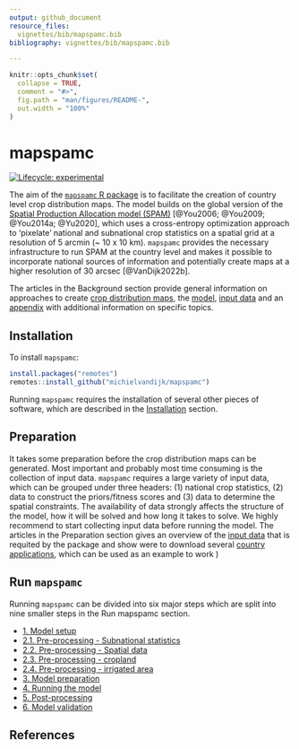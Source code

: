 ```yaml
---
output: github_document
resource_files:
  vignettes/bib/mapspamc.bib
bibliography: vignettes/bib/mapspamc.bib

---
```


<!-- README.md is generated from README.Rmd. Please edit that file -->

```r
knitr::opts_chunk$set(
  collapse = TRUE,
  comment = "#>",
  fig.path = "man/figures/README-",
  out.width = "100%"
)
```

# mapspamc


<!-- badges: start -->
[![Lifecycle: experimental](https://img.shields.io/badge/lifecycle-experimental-orange.svg)](https://www.tidyverse.org/lifecycle/#experimental)
<!-- badges: end -->

The aim of the [`mapspamc` R package](https://github.com/michielvandijk/mapspamc) is to facilitate the creation of country level crop distribution maps. The model builds on the global version of the [Spatial Production Allocation model (SPAM)](http://www.mapspam.info) [@You2006; @You2009; @You2014a; @Yu2020], which uses a cross-entropy optimization approach to 'pixelate' national and subnational crop statistics on a spatial grid at a resolution of 5 arcmin (~ 10 x 10 km). `mapspamc` provides the necessary infrastructure to run SPAM at the country level and makes it possible to incorporate national sources of information and potentially create maps at a higher resolution of 30 arcsec [@VanDijk2022b].

The articles in the Background section provide general information on approaches to create [crop distribution maps](articles/crop_distribution_maps.html), the [model](articles/model_description.html), [input data](articles/input_data.html) and an [appendix](articles/appendix.html) with additional information on specific topics.


## Installation

To install `mapspamc`:

``` r
install.packages("remotes")
remotes::install_github("michielvandijk/mapspamc")
```
Running `mapspamc` requires the installation of several other pieces of software, which are described in the [Installation](articles/software.html) section.

## Preparation

It takes some preparation before the crop distribution maps can be generated. Most important and probably most time consuming is the collection of input data. `mapspamc` requires a large variety of input data, which can be grouped under three headers: (1) national crop statistics, (2) data to construct the priors/fitness scores and (3) data to determine the spatial constraints. The availability of data strongly affects the structure of the model, how it will be solved and how long it takes to solve. We highly recommend to start collecting input data before running the model. The articles in the Preparation section gives an overview of the [input data](articles/input_data.html) that is requited by the package and show were to download several [country applications](articles/country_examples.html), which can be used as an example to work
)


## Run `mapspamc`

Running `mapspamc` can be divided into six major steps which are split into nine smaller steps in the Run mapspamc section. 

- [1. Model setup](articles/model_setup.html)
- [2.1. Pre-processing - Subnational statistics](articles/preprocessing_subnational_statistics.html)
- [2.2. Pre-processing - Spatial data](articles/preprocessing_spatial_data.html)
- [2.3. Pre-processing - cropland](articles/preprocessing_cropland.html)
- [2.4. Pre-processing - irrigated area](articles/pre_processing_irrigated_area.html)
- [3. Model preparation](articles/model_preparation.html)
- [4. Running the model](articles/run_model.html)
- [5. Post-processing](articles/postprocessing.html)
- [6. Model validation](articles/model_validation.html)


## References
